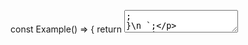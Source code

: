 
const Example() => {
	return <Textarea id="textarea-id-4" description="This is a description." descriptionId="desc-id" placeholder="Placeholder" isSmall={true} />;
}\n
`;

<Section
	title="Small"
	contained={true}
	style={{ paddingRight: 0, paddingBottom: 0, paddingLeft: 0 }}
>
	<p>
		Set the <Code small={true}>isSmall</Code> prop to reduce the textarea
		height, fitting with the design context.
	</p>
	<Preview wrapper={true}>
		<Textarea
			id="textarea-id-4"
			placeholder="Placeholder"
			description="This is a description."
			descriptionId="desc-id"
			isSmall={true}
		/>
	</Preview>
	<Snippet language="js">{SmallTextareaCode}</Snippet>
</Section>
